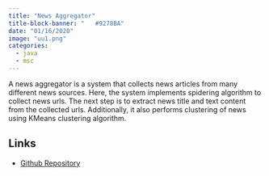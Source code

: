 ```yaml
---
title: "News Aggregator"
title-block-banner: "	#9278BA"
date: "01/16/2020"
image: "uu1.png"
categories:
  - java
  - msc
---
```

A news aggregator is a system that collects news articles from many different news sources. Here, the system implements spidering algorithm to collect news urls. The next step is to extract news title and text content from the collected urls. Additionally, it also performs clustering of news using KMeans clustering algorithm.

## Links
- [Github Repository](https://github.com/joshanashakya/newsaggregator)